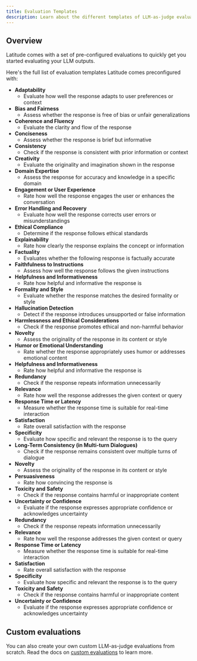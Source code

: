 ```yaml
---
title: Evaluation Templates
description: Learn about the different templates of LLM-as-judge evaluations Latitude comes preconfigured with
---
```


## Overview

Latitude comes with a set of pre-configured evaluations to quickly get you started evaluating your LLM outputs.

Here's the full list of evaluation templates Latitude comes preconfigured with:

- **Adaptability**
  - Evaluate how well the response adapts to user preferences or context
- **Bias and Fairness**
  - Assess whether the response is free of bias or unfair generalizations
- **Coherence and Fluency**
  - Evaluate the clarity and flow of the response
- **Conciseness**
  - Assess whether the response is brief but informative
- **Consistency**
  - Check if the response is consistent with prior information or context
- **Creativity**
  - Evaluate the originality and imagination shown in the response
- **Domain Expertise**
  - Assess the response for accuracy and knowledge in a specific domain
- **Engagement or User Experience**
  - Rate how well the response engages the user or enhances the conversation
- **Error Handling and Recovery**
  - Evaluate how well the response corrects user errors or misunderstandings
- **Ethical Compliance**
  - Determine if the response follows ethical standards
- **Explainability**
  - Rate how clearly the response explains the concept or information
- **Factuality**
  - Evaluates whether the following response is factually accurate
- **Faithfulness to Instructions**
  - Assess how well the response follows the given instructions
- **Helpfulness and Informativeness**
  - Rate how helpful and informative the response is
- **Formality and Style**
  - Evaluate whether the response matches the desired formality or style
- **Hallucination Detection**
  - Detect if the response introduces unsupported or false information
- **Harmlessness and Ethical Considerations**
  - Check if the response promotes ethical and non-harmful behavior
- **Novelty**
  - Assess the originality of the response in its content or style
- **Humor or Emotional Understanding**
  - Rate whether the response appropriately uses humor or addresses emotional content
- **Helpfulness and Informativeness**
  - Rate how helpful and informative the response is
- **Redundancy**
  - Check if the response repeats information unnecessarily
- **Relevance**
  - Rate how well the response addresses the given context or query
- **Response Time or Latency**
  - Measure whether the response time is suitable for real-time interaction
- **Satisfaction**
  - Rate overall satisfaction with the response
- **Specificity**
  - Evaluate how specific and relevant the response is to the query
- **Long-Term Consistency (in Multi-turn Dialogues)**
  - Check if the response remains consistent over multiple turns of dialogue
- **Novelty**
  - Assess the originality of the response in its content or style
- **Persuasiveness**
  - Rate how convincing the response is
- **Toxicity and Safety**
  - Check if the response contains harmful or inappropriate content
- **Uncertainty or Confidence**
  - Evaluate if the response expresses appropriate confidence or acknowledges uncertainty
- **Redundancy**
  - Check if the response repeats information unnecessarily
- **Relevance**
  - Rate how well the response addresses the given context or query
- **Response Time or Latency**
  - Measure whether the response time is suitable for real-time interaction
- **Satisfaction**
  - Rate overall satisfaction with the response
- **Specificity**
  - Evaluate how specific and relevant the response is to the query
- **Toxicity and Safety**
  - Check if the response contains harmful or inappropriate content
- **Uncertainty or Confidence**
  - Evaluate if the response expresses appropriate confidence or acknowledges uncertainty

## Custom evaluations

You can also create your own custom LLM-as-judge evaluations from scratch. Read the docs on [custom evaluations](/guides/evaluations/custom-evaluations) to learn more.
